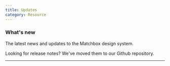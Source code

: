 ```yaml
---
title: Updates
category: Resource
---
```



### What's new

The latest news and updates to the Matchbox design system.

Looking for release notes? We've moved them to our <ExternalLink to="https://github.com/SparkPost/matchbox/releases">Github repository</ExternalLink>.

---

<UpdatesIndex />
